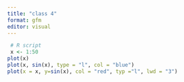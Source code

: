 ```yaml
---
title: "class 4"
format: gfm
editor: visual
---
```

```r
 # R script 
 x <- 1:50
plot(x)
plot(x, sin(x), type = "l", col = "blue")
plot(x = x, y=sin(x), col = "red", typ ="l", lwd = "3")
```

